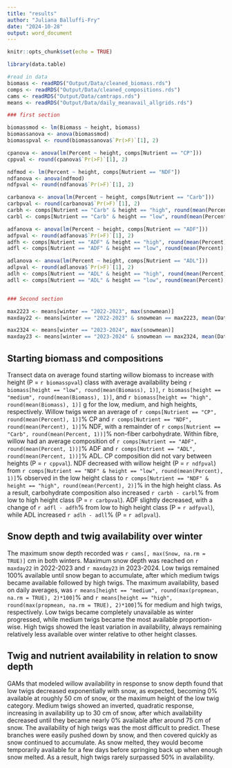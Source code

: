 ```yaml
---
title: "results"
author: "Juliana Balluffi-Fry"
date: "2024-10-28"
output: word_document
---
```


```r
knitr::opts_chunk$set(echo = TRUE)

library(data.table)

#read in data 
biomass <- readRDS("Output/Data/cleaned_biomass.rds")
comps <- readRDS("Output/Data/cleaned_compositions.rds")
cams <- readRDS("Output/Data/camtraps.rds")
means <- readRDS("Output/Data/daily_meanavail_allgrids.rds")

### first section 

biomassmod <- lm(Biomass ~ height, biomass)
biomassanova <- anova(biomassmod)
biomasspval <- round(biomassanova$`Pr(>F)`[1], 2)

cpanova <- anova(lm(Percent ~ height, comps[Nutrient == "CP"]))
cppval <- round(cpanova$`Pr(>F)`[1], 2)

ndfmod <- lm(Percent ~ height, comps[Nutrient == "NDF"])
ndfanova <- anova(ndfmod)
ndfpval <- round(ndfanova$`Pr(>F)`[1], 2)

carbanova <- anova(lm(Percent ~ height, comps[Nutrient == "Carb"]))
carbpval <- round(carbanova$`Pr(>F)`[1], 2)
carbh <- comps[Nutrient == "Carb" & height == "high", round(mean(Percent), 1)]
carbl <- comps[Nutrient == "Carb" & height == "low", round(mean(Percent), 1)]

adfanova <- anova(lm(Percent ~ height, comps[Nutrient == "ADF"]))
adfpval <- round(adfanova$`Pr(>F)`[1], 2)
adfh <- comps[Nutrient == "ADF" & height == "high", round(mean(Percent), 1)]
adfl <- comps[Nutrient == "ADF" & height == "low", round(mean(Percent), 1)]

adlanova <- anova(lm(Percent ~ height, comps[Nutrient == "ADL"]))
adlpval <- round(adlanova$`Pr(>F)`[1], 2)
adlh <- comps[Nutrient == "ADL" & height == "high", round(mean(Percent), 1)]
adll <- comps[Nutrient == "ADL" & height == "low", round(mean(Percent), 1)]


### Second section

max2223 <- means[winter == "2022-2023", max(snowmean)]
maxday22 <- means[winter == "2022-2023" & snowmean == max2223, mean(Date)]

max2324 <- means[winter == "2023-2024", max(snowmean)]
maxday23 <- means[winter == "2023-2024" & snowmean == max2324, mean(Date)]

```

## Starting biomass and compositions

Transect data on average found starting willow biomass to increase with height (P = `r biomasspval`) class with average availability being `r biomass[height == "low", round(mean(Biomass), 1)]`, `r biomass[height == "medium", round(mean(Biomass), 1)]`, and `r biomass[height == "high", round(mean(Biomass), 1)]` g for the low, medium, and high heights, respectively. Willow twigs were an average of `r comps[Nutrient == "CP", round(mean(Percent), 1)]`% CP and `r comps[Nutrient == "NDF", round(mean(Percent), 1)]`% NDF, with a remainder of `r comps[Nutrient == "Carb", round(mean(Percent, 1))]`% non-fiber carbohydrate. Within fibre, willow had an average composition of `r comps[Nutrient == "ADF", round(mean(Percent, 1))]`% ADF and `r comps[Nutrient == "ADL", round(mean(Percent, 1))]`% ADL. CP composition did not vary between heights (P = `r cppval`). NDF decreased with willow height (P = `r ndfpval`) from `r comps[Nutrient == "NDF" & height == "low", round(mean(Percent), 1)]`% observed in the low height class to `r comps[Nutrient == "NDF" & height == "high", round(mean(Percent), 2)]`% in the high height class. As a result, carbohydrate composition also increased `r carbh - carbl`% from low to high height class (P = `r carbpval`). ADF slightly decreased, with a change of `r adfl - adfh`% from low to high height class (P = `r adfpval`), while ADL increased `r adlh - adll`% (P = `r adlpval`).


## Snow depth and twig availability over winter

The maximum snow depth recorded was `r cams[, max(Snow, na.rm = TRUE)]` cm in both winters. Maximum snow depth was reached on `r maxday22` in 2022-2023 and `r maxday23` in 2023-2024. Low twigs remained 100% available until snow began to accumulate, after which medium twigs became available followed by high twigs. The maximum availability, based on daily averages, was `r means[height == "medium", round(max(propmean, na.rm = TRUE), 2)*100]`% and `r means[height == "high", round(max(propmean, na.rm = TRUE), 2)*100]`% for medium and high twigs, respectively. Low twigs became completely unavailable as winter progressed, while medium twigs became the most available proportion-wise. High twigs showed the least variation in availability, always remaining relatively less available over winter relative to other height classes.


## Twig and nutrient availability in relation to snow depth

GAMs that modeled willow availability in response to snow depth found that low twigs decreased exponentially with snow, as expected, becoming 0% available at roughly 50 cm of snow, or the maximum height of the low twig category. Medium twigs showed an inverted, quadratic response, increasing in availability up to 30 cm of snow, after which availability decreased until they became nearly 0% available after around 75 cm of snow. The availability of high twigs was the most difficult to predict. These branches were easily pushed down by snow, and then covered quickly as snow continued to accumulate. As snow melted, they would become temporarily available for a few days before springing back up when enough snow melted. As a result, high twigs rarely surpassed 50% in availability.